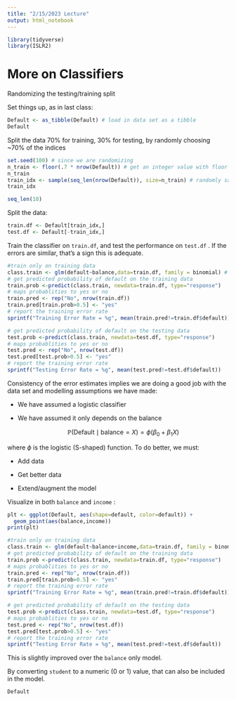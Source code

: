 ```yaml
---
title: "2/15/2023 Lecture"
output: html_notebook
---
```


```r
library(tidyverse)
library(ISLR2)

```

# More on Classifiers

Randomizing the testing/training split

Set things up, as in last class:

```r
Default <- as_tibble(Default) # load in data set as a tibble
Default
```

Split the data 70% for training, 30% for testing, by randomly choosing \~70% of the indices

```r
set.seed(100) # since we are randomizing
n_train <- floor(.7 * nrow(Default)) # get an integer value with floor function, of 0.70 * No. of Samples
n_train
train_idx <- sample(seq_len(nrow(Default)), size=n_train) # randomly sample the array, without replacement, size number of times.  seq_len function creates 1...10000, the number of rows
train_idx
```

```r
seq_len(10)
```

Split the data:

```r
train.df <- Default[train_idx,]
test.df <- Default[-train_idx,]
```

Train the classifier on `train.df`, and test the performance on `test.df` . If the errors are similar, that's a sign this is adequate.

```r
#train only on training data
class.train <- glm(default~balance,data=train.df, family = binomial) # fit the classifier
# get predicted probability of default on the training data
train.prob <-predict(class.train, newdata=train.df, type="response")
# maps probablities to yes or no
train.pred <- rep("No", nrow(train.df))
train.pred[train.prob>0.5] <- "yes"
# report the training error rate
sprintf("Training Error Rate = %g", mean(train.pred!=train.df$default))

```

```r
# get predicted probability of default on the testing data
test.prob <-predict(class.train, newdata=test.df, type="response")
# maps probablities to yes or no
test.pred <- rep("No", nrow(test.df))
test.pred[test.prob>0.5] <- "yes"
# report the training error rate
sprintf("Testing Error Rate = %g", mean(test.pred!=test.df$default))

```

Consistency of the error estimates implies we are doing a good job with the data set and modelling assumptions we have made:

-   We have assumed a logistic classifier

-   We have assumed it only depends on the balance

    $$
    \mathbb{P}(\text{Default}\mid \text{balance}=X) = \phi(\beta_0 + \beta_1 X)
    $$

where $\phi$ is the logistic (S-shaped) function. To do better, we must:

-   Add data

-   Get better data

-   Extend/augment the model

Visualize in both `balance` and `income` :

```R
plt <- ggplot(Default, aes(shape=default, color=default)) +
  geom_point(aes(balance,income))
print(plt)

```

```r
#train only on training data
class.train <- glm(default~balance+income,data=train.df, family = binomial) # fit the classifier
# get predicted probability of default on the training data
train.prob <-predict(class.train, newdata=train.df, type="response")
# maps probablities to yes or no
train.pred <- rep("No", nrow(train.df))
train.pred[train.prob>0.5] <- "yes"
# report the training error rate
sprintf("Training Error Rate = %g", mean(train.pred!=train.df$default))

```

```r
# get predicted probability of default on the testing data
test.prob <-predict(class.train, newdata=test.df, type="response")
# maps probablities to yes or no
test.pred <- rep("No", nrow(test.df))
test.pred[test.prob>0.5] <- "yes"
# report the training error rate
sprintf("Testing Error Rate = %g", mean(test.pred!=test.df$default))

```

This is slightly improved over the `balance` only model.

By converting `student` to a numeric (0 or 1) value, that can also be included in the model.

```r
Default
```
